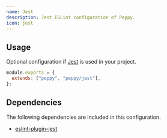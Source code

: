 ```yaml
---
name: Jest
description: Jest ESLint configuration of Peppy.
icon: jest
---
```


## Usage

Optional configuration if [Jest](https://jestjs.io/) is used in your project.

```js
module.exports = {
  extends: ["peppy", "peppy/jest"],
};
```

## Dependencies

The following dependencies are included in this configuration.

- [eslint-plugin-jest](https://github.com/jest-community/eslint-plugin-jest)
